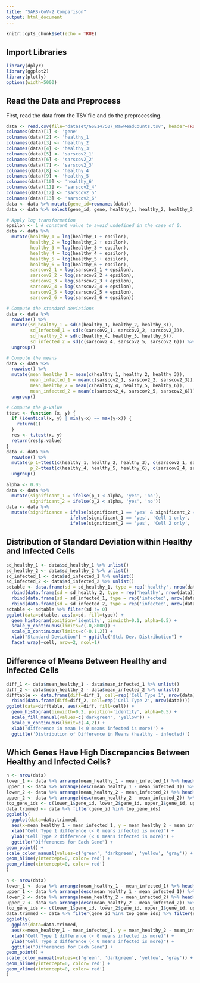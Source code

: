 ```yaml
---
title: "SARS-CoV-2 Comparison"
output: html_document
---
```


```r
knitr::opts_chunk$set(echo = TRUE)
```

## Import Libraries

```r
library(dplyr)
library(ggplot2)
library(plotly)
options(width=5000)
```
## Read the Data and Preprocess

First, read the data from the TSV file and do the preprocessing.

```r
data <- read.csv(file='dataset/GSE147507_RawReadCounts.tsv', header=TRUE, sep="\t")
colnames(data)[1] <- 'gene'
colnames(data)[2] <- 'healthy_1'
colnames(data)[3] <- 'healthy_2'
colnames(data)[4] <- 'healthy_3'
colnames(data)[5] <- 'sarscov2_1'
colnames(data)[6] <- 'sarscov2_2'
colnames(data)[7] <- 'sarscov2_3'
colnames(data)[8] <- 'healthy_4'
colnames(data)[9] <- 'healthy_5'
colnames(data)[10] <- 'healthy_6'
colnames(data)[11] <- 'sarscov2_4'
colnames(data)[12] <- 'sarscov2_5'
colnames(data)[13] <- 'sarscov2_6'
data <- data %>% mutate(gene_id=rownames(data))
data <- data %>% select(gene_id, gene, healthy_1, healthy_2, healthy_3, sarscov2_1, sarscov2_2, sarscov2_3, healthy_4, healthy_5, healthy_6, sarscov2_4, sarscov2_5, sarscov2_6)

# Apply log transformation
epsilon <- 1 # constant value to avoid undefined in the case of 0.
data <- data %>% 
  mutate(healthy_1 = log(healthy_1 + epsilon),
         healthy_2 = log(healthy_2 + epsilon),
         healthy_3 = log(healthy_3 + epsilon),
         healthy_4 = log(healthy_4 + epsilon),
         healthy_5 = log(healthy_5 + epsilon),
         healthy_6 = log(healthy_6 + epsilon),
         sarscov2_1 = log(sarscov2_1 + epsilon),
         sarscov2_2 = log(sarscov2_2 + epsilon),
         sarscov2_3 = log(sarscov2_3 + epsilon),
         sarscov2_4 = log(sarscov2_4 + epsilon),
         sarscov2_5 = log(sarscov2_5 + epsilon),
         sarscov2_6 = log(sarscov2_6 + epsilon))

# Compute the standard deviations
data <- data %>%
  rowwise() %>%
  mutate(sd_healthy_1 = sd(c(healthy_1, healthy_2, healthy_3)),
         sd_infected_1 = sd(c(sarscov2_1, sarscov2_2, sarscov2_3)),
         sd_healthy_2 = sd(c(healthy_4, healthy_5, healthy_6)),
         sd_infected_2 = sd(c(sarscov2_4, sarscov2_5, sarscov2_6))) %>%
  ungroup()

# Compute the means
data <- data %>%
  rowwise() %>%
  mutate(mean_healthy_1 = mean(c(healthy_1, healthy_2, healthy_3)),
         mean_infected_1 = mean(c(sarscov2_1, sarscov2_2, sarscov2_3)),
         mean_healthy_2 = mean(c(healthy_4, healthy_5, healthy_6)),
         mean_infected_2 = mean(c(sarscov2_4, sarscov2_5, sarscov2_6))) %>%
  ungroup()

# Compute the p-value
ttest <- function (x, y) {
  if (identical(x, y) | min(y-x) == max(y-x)) {
    return(1)
  }
  res <- t.test(x, y)
  return(res$p.value)
}
data <- data %>%
  rowwise() %>%
  mutate(p_1=ttest(c(healthy_1, healthy_2, healthy_3), c(sarscov2_1, sarscov2_2, sarscov2_3)),
         p_2=ttest(c(healthy_4, healthy_5, healthy_6), c(sarscov2_4, sarscov2_5, sarscov2_6))) %>%
  ungroup()

alpha <- 0.05
data <- data %>%
  mutate(significant_1 = ifelse(p_1 < alpha, 'yes', 'no'),
         significant_2 = ifelse(p_2 < alpha, 'yes', 'no'))
data <- data %>%
  mutate(significance = ifelse(significant_1 == 'yes' & significant_2 == 'yes', 'both',
                        ifelse(significant_1 == 'yes', 'Cell 1 only',
                        ifelse(significant_2 == 'yes', 'Cell 2 only', 'no'))))
```

## Distribution of Standard Deviation within Healthy and Infected Cells
```r
sd_healthy_1 <- data$sd_healthy_1 %>% unlist()
sd_healthy_2 <- data$sd_healthy_2 %>% unlist()
sd_infected_1 <- data$sd_infected_1 %>% unlist()
sd_infected_2 <- data$sd_infected_2 %>% unlist()
sdtable <- data.frame(sd = sd_healthy_1, type = rep('healthy', nrow(data)), cell = rep('Cell Type 1', nrow(data))) %>%
  rbind(data.frame(sd = sd_healthy_2, type = rep('healthy', nrow(data)), cell = rep('Cell Type 2', nrow(data)))) %>%
  rbind(data.frame(sd = sd_infected_1, type = rep('infected', nrow(data)), cell = rep('Cell Type 1', nrow(data)))) %>%
  rbind(data.frame(sd = sd_infected_2, type = rep('infected', nrow(data)), cell = rep('Cell Type 2', nrow(data))))
sdtable <- sdtable %>% filter(sd != 0)
ggplot(data=sdtable, aes(x=sd, fill=type)) + 
  geom_histogram(position='identity', binwidth=0.1, alpha=0.5) + 
  scale_y_continuous(limits=c(-0,8000)) +
  scale_x_continuous(limits=c(-0.1,2)) +
  xlab("Standard Deviation") + ggtitle("Std. Dev. Distribution") +
  facet_wrap(~cell, nrow=2, ncol=1)
```

## Difference of Means Between Healthy and Infected Cells

```r
diff_1 <- data$mean_healthy_1 - data$mean_infected_1 %>% unlist()
diff_2 <- data$mean_healthy_2 - data$mean_infected_2 %>% unlist()
difftable <- data.frame(diff=diff_1, cell=rep('Cell Type 1', nrow(data))) %>%
  rbind(data.frame(diff=diff_2, cell=rep('Cell Type 2', nrow(data))))
ggplot(data=difftable, aes(x=diff, fill=cell)) +
  geom_histogram(binwidth=0.2, position='identity', alpha=0.5) +
  scale_fill_manual(values=c('darkgreen', 'yellow')) +
  scale_x_continuous(limit=c(-4,2)) +
  xlab('difference in mean (< 0 means infected is more)') +
  ggtitle('Distribution of Difference in Means (healthy - infected)')
```

## Which Genes Have High Discrepancies Between Healthy and Infected Cells?

```r
n <- nrow(data)
lower_1 <- data %>% arrange(mean_healthy_1 - mean_infected_1) %>% head(n=n)
upper_1 <- data %>% arrange(desc(mean_healthy_1 - mean_infected_1)) %>% head(n=n)
lower_2 <- data %>% arrange(mean_healthy_2 - mean_infected_2) %>% head(n=n)
upper_2 <- data %>% arrange(desc(mean_healthy_2 - mean_infected_2)) %>% head(n=n)
top_gene_ids <- c(lower_1$gene_id, lower_2$gene_id, upper_1$gene_id, upper_2$gene_id) %>% unique() 
data.trimmed <- data %>% filter(gene_id %in% top_gene_ids)
ggplotly(
  ggplot(data=data.trimmed,
  aes(x=mean_healthy_1 - mean_infected_1, y = mean_healthy_2 - mean_infected_2,  label=gene, color=significance)) +
  xlab("Cell Type 1 difference (< 0 means infected is more)") +
  ylab("Cell Type 2 difference (< 0 means infected is more)") +
  ggtitle("Differences for Each Gene") +
geom_point() +
scale_color_manual(values=c('green', 'darkgreen', 'yellow', 'gray')) +
geom_hline(yintercept=0, color='red') +
geom_vline(xintercept=0, color='red')
)
```

```r
n <- nrow(data)
lower_1 <- data %>% arrange(mean_healthy_1 - mean_infected_1) %>% head(n=n)
upper_1 <- data %>% arrange(desc(mean_healthy_1 - mean_infected_1)) %>% head(n=n)
lower_2 <- data %>% arrange(mean_healthy_2 - mean_infected_2) %>% head(n=n)
upper_2 <- data %>% arrange(desc(mean_healthy_2 - mean_infected_2)) %>% head(n=n)
top_gene_ids <- c(lower_1$gene_id, lower_2$gene_id, upper_1$gene_id, upper_2$gene_id) %>% unique() 
data.trimmed <- data %>% filter(gene_id %in% top_gene_ids) %>% filter(significance != 'no')
ggplotly(
  ggplot(data=data.trimmed,
  aes(x=mean_healthy_1 - mean_infected_1, y = mean_healthy_2 - mean_infected_2,  label=gene, color=significance)) +
  xlab("Cell Type 1 difference (< 0 means infected is more)") +
  ylab("Cell Type 2 difference (< 0 means infected is more)") +
  ggtitle("Differences for Each Gene") +
geom_point() +
scale_color_manual(values=c('green', 'darkgreen', 'yellow', 'gray')) +
geom_hline(yintercept=0, color='red') +
geom_vline(xintercept=0, color='red')
)
```